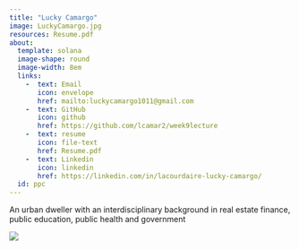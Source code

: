 ```yaml
---
title: "Lucky Camargo"
image: LuckyCamargo.jpg
resources: Resume.pdf
about: 
  template: solana
  image-shape: round
  image-width: 8em
  links: 
    -  text: Email
       icon: envelope
       href: mailto:luckycamargo1011@gmail.com
    -  text: GitHub
       icon: github
       href: https://github.com/lcamar2/week9lecture
    -  text: resume
       icon: file-text
       href: Resume.pdf
    -  text: Linkedin
       icon: linkedin
       href: https://linkedin.com/in/lacourdaire-lucky-camargo/
  id: ppc
---
```


::: {#ppc}
An urban dweller with an interdisciplinary background in real estate finance, public education, public health and government
:::

![](pic4.png){fig-align="center"}
